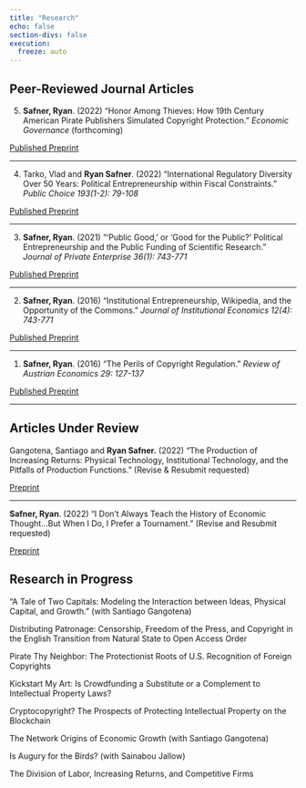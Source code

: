 ```yaml
---
title: "Research"
echo: false
section-divs: false
execution:
  freeze: auto
---
```


## Peer-Reviewed Journal Articles

5. **Safner, Ryan**. (2022) "Honor Among Thieves: How 19th Century American Pirate Publishers Simulated Copyright Protection." *Economic Governance* (forthcoming)

<p style="text-align:left"><a target="_blank" href="https://link.springer.com/epdf/10.1007/s10101-023-00289-2?sharing_token=YB0-ABEvC_1o05V4UWFd8_e4RwlQNchNByi7wbcMAY7YvsnIiykwCQ5vVJulNSIvW05T2YVZFk-Ef_1JbkN9Jt7LLTcBnZ9GkogkMkYK6w6djwteWDFjYjjBSqeALIOuBKKqjCXz88lyJ_1ezEnLwFbUGNe2jB8hXoMH98V29AY%3D"><span class="btn btn-outline-dark btn-sm"><i class="fas fa-external-link-square-alt"></i> Published </a></span> <a target="_blank" href="https://papers.ssrn.com/sol3/papers.cfm?abstract_id=3775330"><span class="btn btn-outline-dark btn-sm"><i class="fas fa-file-pdf"></i> Preprint</a></span></p>

---

4. Tarko, Vlad and **Ryan Safner**. (2022) "International Regulatory Diversity Over 50 Years: Political Entrepreneurship within Fiscal Constraints." *Public Choice 193(1-2): 79-108*

<p style="text-align:left"><a target="_blank" href="https://link.springer.com/article/10.1007/s11127-022-01011-2"><span class="btn btn-outline-dark btn-sm"><i class="fas fa-external-link-square-alt"></i> Published </a></span> <a target="_blank" href="https://metricsF22.classes.ryansafner.com/files/r-qmd/4_3_categorical_data_and_interactions_answers.qmd"><span class="btn btn-outline-dark btn-sm"><i class="fas fa-file-pdf"></i> Preprint</a></span></p>

---

3. **Safner, Ryan**. (2021) "'Public Good,' or 'Good for the Public?' Political Entrepreneurship and the Public Funding of Scientific Research." *Journal of Private Enterprise 36(1): 743-771*

<p style="text-align:left"><a target="_blank" href="http://journal.apee.org/index.php/2021_Journal_of_Private_Enterprise_Vol_36_No_1_Spring_parte2"><span class="btn btn-outline-dark btn-sm"><i class="fas fa-external-link-square-alt"></i> Published </a></span> <a target="_blank" href="https://papers.ssrn.com/sol3/papers.cfm?abstract_id=2488655"><span class="btn btn-outline-dark btn-sm"><i class="fas fa-file-pdf"></i> Preprint</a></span></p>

---

2. **Safner, Ryan**. (2016) "Institutional Entrepreneurship, Wikipedia, and the Opportunity of the Commons." *Journal of Institutional Economics 12(4): 743-771*

<p style="text-align:left"><a target="_blank" href="https://doi.org/https://doi.org/10.1017/S1744137416000096"><span class="btn btn-outline-dark btn-sm"><i class="fas fa-external-link-square-alt"></i> Published </a></span> <a target="_blank" href="http://papers.ssrn.com/abstract=2396874"><span class="btn btn-outline-dark btn-sm"><i class="fas fa-file-pdf"></i> Preprint</a></span></p>

---

1. **Safner, Ryan**. (2016) "The Perils of Copyright Regulation." *Review of Austrian Economics 29: 127-137*

<p style="text-align:left"><a target="_blank" href="http://papers.ssrn.com/abstract=2396874"><span class="btn btn-outline-dark btn-sm"><i class="fas fa-external-link-square-alt"></i> Published </a></span> <a target="_blank" href="https://doi.org/https://doi.org/10.1007/s11138-014-0293-5"><span class="btn btn-outline-dark btn-sm"><i class="fas fa-file-pdf"></i> Preprint</a></span></p>

---

## Articles Under Review

Gangotena, Santiago and **Ryan Safner.** (2022) "The Production of Increasing Returns: Physical Technology, Institutional Technology, and the Pitfalls of Production Functions." (Revise & Resubmit requested)

<p style="text-align:left"><a target="_blank" href="https://papers.ssrn.com/sol3/papers.cfm?abstract_id=2626587"><span class="btn btn-outline-dark btn-sm"><i class="fas fa-file-pdf"></i> Preprint</a></span></p>

---

**Safner, Ryan**. (2022) "I Don't Always Teach the History of Economic Thought...But When I Do, I Prefer a Tournament." (Revise and Resubmit requested)

<p style="text-align:left"><a target="_blank" href="https://papers.ssrn.com/sol3/papers.cfm?abstract_id=3775330"><span class="btn btn-outline-dark btn-sm"><i class="fas fa-file-pdf"></i> Preprint</a></span></p>

## Research in Progress

"A Tale of Two Capitals: Modeling the Interaction between Ideas, Physical Capital, and Growth." (with Santiago Gangotena)

Distributing Patronage: Censorship, Freedom of the Press, and Copyright in the English Transition from Natural State to Open Access Order

Pirate Thy Neighbor: The Protectionist Roots of U.S. Recognition of Foreign Copyrights

Kickstart My Art: Is Crowdfunding a Substitute or a Complement to Intellectual Property Laws?

Cryptocopyright? The Prospects of Protecting Intellectual Property on the Blockchain

The Network Origins of Economic Growth (with Santiago Gangotena)

Is Augury for the Birds? (with Sainabou Jallow)

The Division of Labor, Increasing Returns, and Competitive Firms
